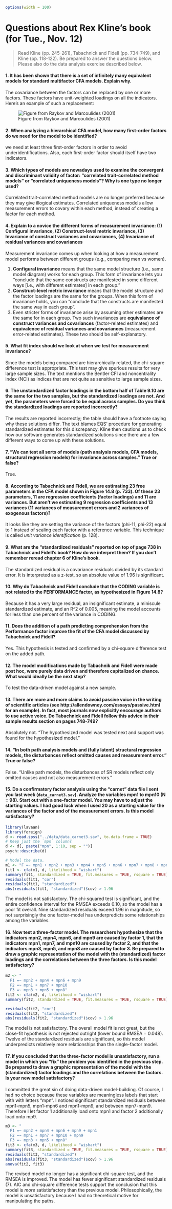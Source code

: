 ```r
options(width = 100)
```

Questions about Rex Kline's book (for Tue., Nov. 12)
===============================================================================

> Read Kline (pp. 245-261), Tabachnick and Fidell (pp. 734-749), and Kline (pp. 118-122). Be prepared to answer the questions below. Please also do the data analysis exercise described below. 
 
#### 1. It has been shown that there is a set of infinitely many equivalent models for standard multifactor CFA models. Explain why.

The covariance between the factors can be replaced by one or more factors. These factors have unit-weighted loadings on all the indicators. Here's an example of such a replacement:

![Figure from Raykov and Marcoulides (2001)](figure/09_infinite_models.PNG)



#### 2. When analyzing a hierarchical CFA model, how many first-order factors do we need for the model to be identified?

we need at least three first-order factors in order to avoid underidentifications. Also, each first-order factor should itself have two indicators.



#### 3. Which types of models are nowadays used to examine the convergent and discriminant validity of factor: "correlated trait-correlated method models" or "correlated uniqueness models"? Why is one type no longer used?

Correlated trait-correlated method models are no longer preferred because they may give illogical estimates. Correlated uniqueness models allow measurement errors to covary within each method, instead of creating a factor for each method.



#### 4. Explain to a novice the different forms of measurement invariance: (1) Configural invariance, (2) Construct-level metric invariance, (3) Invariance of construct variances and covariances, (4) Invariance of residual variances and covariances

Measurement invariance comes up when looking at how a measurement model performs between different groups (e.g., comparing men vs women). 

1. **Configural invariance** means that the same model structure (i.e., same model diagram) works for each group. This form of invariance lets you "conclude that the same constructs are manifested in some different ways [i.e., with different estimates] in each group."
2. **Construct-level metric invariance** means that the model structure and the factor loadings are the same for the groups. When this form of invariance holds, you can "conclude that the constructs are manifested the same way in each group".
3. Even stricter forms of invariance arise by assuming other estimates are the same for in each group. Two such invariances are **equivalance of construct variances and covariances** (factor-related estimates) and **equivalence of residual variances and covariances** (measurement error-related estimates). These two should be self-explanatory.



#### 5. What fit index should we look at when we test for measurement invariance?

Since the models being compared are hierarchically related, the chi-square difference test is appropriate. This test may give spurious results for very large sample sizes. The text mentions the Bentler CFI and noncentrality index (NCI) as indices that are not quite as sensitive to large sample sizes.



#### 6. The unstandardized factor loadings in the bottom half of Table 9.10 are the same for the two samples, but the standardized loadings are not. And yet, the parameters were forced to be equal across samples. Do you think the standardized loadings are reported incorrectly?

The results are reported incorrectly; the table should have a footnote saying why these solutions differ. The text blames EQS' procedure for generating standardized estimates for this discrepancy. Kline then cautions us to check how our software generates standardized solutions since there are a few different ways to come up with these solutions.



#### 7. "We can test all sorts of models (path analysis models, CFA models, structural regression models) for invariance across samples." True or false?

True.



#### 8. According to Tabachnick and Fidell, we are estimating 23 free parameters in the CFA model shown in Figure 14.8 (p. 733). Of these 23 parameters, 11 are regression coefficients (factor loadings) and 11 are variances. But aren't we estimating 9 regression coefficients and 13 variances (11 variances of measurement errors and 2 variances of exogenous factors)?

It looks like they are setting the variance of the factors (phi-11, phi-22) equal to 1 instead of scaling each factor with a reference variable. This technique is called _unit variance identification_ (p. 128).



#### 9. What are the "standardized residuals" reported on top of page 738 in Tabachnick and Fidell's book? How do we interpret them? If you don't remember reread chapter 6 of Kline's book.

The standardized residual is a covariance residuals divided by its standard error. It is interpreted as a z-test, so an absolute value of 1.96 is significant.



#### 10. Why do Tabachnick and Fidell conclude that the CODING variable is not related to the PERFORMANCE factor, as hypothesized in Figure 14.8?

Because it has a very large residual, an insignificant estimate, a miniscule standardized estimate, and an R^2 of 0.005, meaning the model accounts for less than one percent of the variance in CODING.



#### 11. Does the addition of a path predicting comprehension from the Performance factor improve the fit of the CFA model discussed by Tabachnick and Fidell?

Yes. This hypothesis is tested and confirmed by a chi-square difference test on the added path.



#### 12. The model modifications made by Tabachnik and Fidell were made post hoc, were purely data driven and therefore capitalized on chance. What would ideally be the next step?

To test the data-driven model against a new sample.



#### 13. There are more and more claims to avoid passive voice in the writing of scientific articles (see http://allendowney.com/essays/passive.html for an example). In fact, most journals now explicitly encourage authors to use active voice. Do Tabachnick and Fidell follow this advice in their sample results section on pages 748-749?

Absolutely not. "The hypothesized model was tested next and support was found for the hypothesized model."



#### 14. "In both path analysis models and (fully latent) structural regression models, the disturbances reflect omitted causes and measurement error." True or false?

False. "Unlike path models, the disturbances of SR models reflect only omitted causes and not also measurement errors."



#### 15. Do a confirmatory factor analysis using the "carnet" data file I sent you last week (`data_carnet3.sav`). Analyze the variables mpn1 to mpn10 (N = 98). Start out with a one-factor model. You may have to adjust the starting values. I had good luck when I used 20 as a starting value for the variances of the factor and of the measurement errors. Is this model satisfactory?

```r
library(lavaan)
library(foreign)
d <- read.spss("../data/data_carnet3.sav", to.data.frame = TRUE)
# Keep just the `mpn` columns
d <- d[, paste("mpn", 1:10, sep = "")]
psych::describe(d)

# Model the data.
m1 <- "F =~ mpn1 + mpn2 + mpn3 + mpn4 + mpn5 + mpn6 + mpn7 + mpn8 + mpn9 + mpn10"
fit1 <- cfa(m1, d, likelihood = "wishart")
summary(fit1, standardized = TRUE, fit.measures = TRUE, rsquare = TRUE)
residuals(fit1, "cor")
residuals(fit1, "standardized")
abs(residuals(fit1, "standardized")$cov) > 1.96
```

The model is not satisfactory. The chi-squared test is significant, and the entire confidence interval for the RMSEA exceeds 0.10, so the model has a poor fit overall. Nine standardized residuals exceed 1.96 in magnitude, so not surprisingly the one factor-model has underpredicts some relationships among the variables.



#### 16. Now test a three-factor model. The researchers hypothesize that the indicators mpn2, mpn4, mpn6, and mpn9 are caused by factor 1, that the indicators mpn1, mpn7, and mpn10 are caused by factor 2, and that the indicators mpn3, mpn5, and mpn8 are caused by factor 3. Be prepared to draw a graphic representation of the model with the (standardized) factor loadings and the correlations between the three factors. Is this model satisfactory?


```r
m2 <- "
  F1 =~ mpn2 + mpn4 + mpn6 + mpn9
  F2 =~ mpn1 + mpn7 + mpn10
  F3 =~ mpn3 + mpn5 + mpn8"
fit2 <- cfa(m2, d, likelihood = "wishart")
summary(fit2, standardized = TRUE, fit.measures = TRUE, rsquare = TRUE)

residuals(fit2, "cor")
residuals(fit2, "standardized")
abs(residuals(fit2, "standardized")$cov) > 1.96
```

The model is not satisfactory. The overall model fit is not great, but the close-fit hypothesis is not rejected outright (lower bound RMSEA = 0.048). Twelve of the standardized residuals are significant, so this model underpredicts relatively more relationships than the single-factor model.



#### 17. If you concluded that the three-factor model is unsatisfactory, run a model in which you "fix" the problem you identified in the previous step. Be prepared to draw a graphic representation of the model with the (standardized) factor loadings and the correlations between the factors. Is your new model satisfactory?
 
I committed the great sin of doing data-driven model-building. Of course, I had no choice because these variables are meaningless labels that start with with letters "mpn". I noticed significant standardized residuals between mpn1-mpn5, mpn1-mpn6 and mpn1-mpn9, and between mpn7-mpn9. Therefore I let factor 1 additionally load onto mpn1 and factor 2 additionally load onto mp9.

```r
m3 <- "
  F1 =~ mpn2 + mpn4 + mpn6 + mpn9 + mpn1
  F2 =~ mpn1 + mpn7 + mpn10 + mpn9
  F3 =~ mpn3 + mpn5 + mpn8"
fit3 <- cfa(m3, d, likelihood = "wishart")
summary(fit3, standardized = TRUE, fit.measures = TRUE, rsquare = TRUE)
residuals(fit3, "standardized")
abs(residuals(fit3, "standardized")$cov) > 1.96
anova(fit2, fit3)
```

The revised model no longer has a significant chi-square test, and the RMSEA is improved. The model has fewer significant standardized residuals (7). AIC and chi-square difference tests support the conclusion that this model is _more_ satistisfactory than the previous model. Philosophically, the model is unsatisfactory because I had no theoretical motive for manipulating the paths.